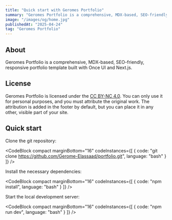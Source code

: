 ```yaml
---
title: "Quick start with Geromes Portfolio"
summary: "Geromes Portfolio is a comprehensive, MDX-based, SEO-friendly, responsive portfolio template built with Once UI and Next.js."
image: "/images/og/home.jpg"
publishedAt: "2025-04-24"
tag: "Geromes Portfolio"
---
```


## About

Geromes Portfolio is a comprehensive, MDX-based, SEO-friendly, responsive portfolio template built with Once UI and Next.js.

## License

Geromes Portfolio is licensed under the [CC BY-NC 4.0](https://creativecommons.org/licenses/by-nc/4.0/). You can only use it for personal purposes, and you must attribute the original work. The attribution is added in the footer by default, but you can place it in any other, visible part of your site.

## Quick start

Clone the git repository:

<CodeBlock compact marginBottom="16" codeInstances={[
  {
    code: "git clone https://github.com/Gerome-Elassaad/portfolio.git",
    language: "bash"
  }
]} />

Install the necessary dependencies:

<CodeBlock compact marginBottom="16" codeInstances={[
  {
    code: "npm install",
    language: "bash"
  }
]} />

Start the local development server:

<CodeBlock compact marginBottom="16" codeInstances={[
  {
    code: "npm run dev",
    language: "bash"
  }
]} />
